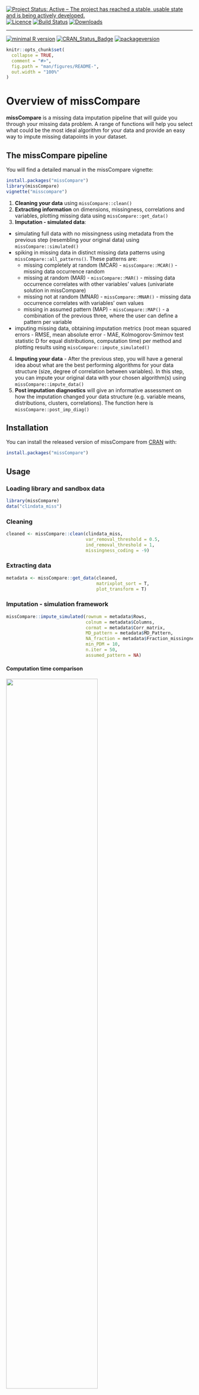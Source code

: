 <!-- rmarkdown v1 -->

[![Project Status: Active – The project has reached a stable, usable state and is being actively developed.](https://www.repostatus.org/badges/latest/active.svg)](https://www.repostatus.org/#active)
[![Licence](https://img.shields.io/github/license/mashape/apistatus.svg)](http://choosealicense.com/licenses/mit/)
[![Build Status](https://travis-ci.com/Tirgit/missCompare.svg?branch=master)](https://travis-ci.com/Tirgit/missCompare)
[![Downloads](https://cranlogs.r-pkg.org/badges/missCompare)](https://cran.rstudio.com/web/packages/missCompare/index.html)
 
---
 
[![minimal R version](https://img.shields.io/badge/R%3E%3D-3.5.0-6666ff.svg)](https://cran.r-project.org/)
[![CRAN_Status_Badge](http://www.r-pkg.org/badges/version/missCompare)](https://cran.r-project.org/package=missCompare)
[![packageversion](https://img.shields.io/badge/Package%20version-1.0.3-orange.svg?style=flat-square)](commits/master)
 

<!-- README.md is generated from README.Rmd. Please edit that file -->

```r
knitr::opts_chunk$set(
  collapse = TRUE,
  comment = "#>",
  fig.path = "man/figures/README-",
  out.width = "100%"
)
```

# Overview of missCompare

**missCompare** is a missing data imputation pipeline that will guide you through your missing data problem. A range of functions will help you select what could be the most ideal algorithm for your data and provide an easy way to impute missing datapoints in your dataset.    

## The missCompare pipeline

You will find a detailed manual in the missCompare vignette:
```r
install.packages("missCompare")
library(missCompare)
vignette("misscompare")
```

1. **Cleaning your data** using `missCompare::clean()`
2. **Extracting information** on dimensions, missingness, correlations and variables, plotting
missing data using `missCompare::get_data()`
3. **Imputation - simulated data**:
  + simulating full data with no missingness using metadata from the previous step (resembling your original data) using `missCompare::simulated()`
  + spiking in missing data in distinct missing data patterns using `missCompare::all_patterns()`. These patterns are:
    + missing completely at random (MCAR) - `missCompare::MCAR()` - missing data occurrence random
    + missing at random (MAR) - `missCompare::MAR()` - missing data occurrence correlates with other variables' values (univariate solution in missCompare)
    + missing not at random (MNAR) - `missCompare::MNAR()` - missing data occurrence correlates with variables' own values
    + missing in assumed pattern (MAP) - `missCompare::MAP()` - a combination of the previous three, where the user can define a pattern per variable
  + imputing missing data, obtaining imputation metrics (root mean squared errors - RMSE, mean absolute error - MAE, Kolmogorov-Smirnov test statistic D for equal distributions, computation time) per method and plotting results using `missCompare::impute_simulated()`
4. **Imputing your data** -  After the previous step, you will have a general idea about what are the best performing algorithms for your data structure (size, degree of correlation between variables). In this step, you can impute your original data with your chosen algorithm(s) using `missCompare::impute_data()`
5. **Post imputation diagnostics** will give an informative assessment on how the imputation changed your data structure (e.g. variable means, distributions, clusters, correlations). The function here is `missCompare::post_imp_diag()`

## Installation

You can install the released version of missCompare from [CRAN](https://CRAN.R-project.org) with:

``` r
install.packages("missCompare")
```

## Usage

### Loading library and sandbox data
```r
library(missCompare)
data("clindata_miss")
```

### Cleaning
```r
cleaned <- missCompare::clean(clindata_miss,
                              var_removal_threshold = 0.5, 
                              ind_removal_threshold = 1,
                              missingness_coding = -9)
```

### Extracting data
```r
metadata <- missCompare::get_data(cleaned,
                                  matrixplot_sort = T,
                                  plot_transform = T)
```

### Imputation - simulation framework
```r
missCompare::impute_simulated(rownum = metadata$Rows,
                              colnum = metadata$Columns, 
                              cormat = metadata$Corr_matrix,
                              MD_pattern = metadata$MD_Pattern,
                              NA_fraction = metadata$Fraction_missingness,
                              min_PDM = 10,
                              n.iter = 50, 
                              assumed_pattern = NA)
```

#### Computation time comparison
<img src="./man/figures/Plot_TIME.png" width = "70%"/>


#### RMSE comparison
<img src="./man/figures/Plot_RMSE.png" width = "70%"/>


#### KS comparison
<img src="./man/figures/Plot_KS.png" width = "70%"/>


### Imputation of data
```r
imputed <- missCompare::impute_data(cleaned, 
                         scale = T, 
                         n.iter = 10, 
                         sel_method = c(1:16))
```
                         
### Post imputation diagnostics
```r
diag <- missCompare::post_imp_diag(cleaned,
                                   imputed$mean_imputation[[1]],
                                   scale=T, 
                                   n.boot = 100)
```

#### Post imputation diagnostics - distributions of original and imputed values for a random variable
<img src="./man/figures/pid_comp.png" width = "70%"/>

#### Post imputation diagnostics - variable clusters in the original and imputed datasets
<img src="./man/figures/pid_clust.png" width = "70%"/>

#### Post imputation diagnostics - comparison of variable-pair correlations
<img src="./man/figures/pid_correlation.png" width = "70%"/>



## Issues, questions

In case you need help or advice on your missing data problem or you need help with the missCompare package, please e-mail the authors. If you would like to report an issue, please do so in a reproducible example at the [missCompare GitHub](https://github.com/Tirgit/missCompare/issues) page.

